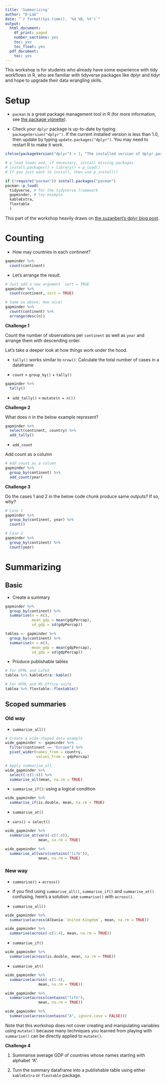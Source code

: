 ```yaml
---
title: 'Summarizing'
author: "D-Lab"
date: "`r format(Sys.time(), '%d %B, %Y')`"
output:
  html_document:
    df_print: paged
    number_sections: yes
    toc: yes
    toc_float: yes
  pdf_document:
    toc: yes
---
```


This workshop is for students who already have some experience with tidy workflows in R, who are familiar with tidyverse packages like dplyr and tidyr and hope to upgrade their data wrangling skills.

# Setup

- `pacman` is a great package management tool in R (for more information, see [the package vignette](http://trinker.github.io/pacman/vignettes/Introduction_to_pacman.html)).

- Check your `dplyr` package is up-to-date by typing `packageVersion("dplyr")`. If the current installed version is less than 1.0, then update by typing `update.packages("dplyr")`. You may need to restart R to make it work.

```r

ifelse(packageVersion("dplyr") > 1, "The installed version of dplyr package is greater than or equal to 1.0.0", update.packages("dplyr"))

```

```r

# p_load loads and, if necessary, install missing packages. 
# install.packages() + library() = p_load()
# If you just want to install, then use p_install()

if (!require("pacman")) install.packages("pacman")
pacman::p_load(
  tidyverse, # for the tidyverse framework
  gapminder, # toy example 
  kableExtra, 
  flextable 
  )

```

This part of the workshop heavily draws on [the suzanbert's dplyr blog post](https://suzan.rbind.io/2018/04/dplyr-tutorial-4/).

# Counting 

- How may countries in each continent?

```r

gapminder %>%
  count(continent)

```

- Let's arrange the result. 

```r

# Just add a new argument `sort = TRUE`
gapminder %>%
  count(continent, sort = TRUE)

# Same as above; How nice!
gapminder %>%
  count(continent) %>%
  arrange(desc(n))

```

**Challenge 1**

Count the number of observations per `continent` as well as `year` and arrange them with descending order. 

Let's take a deeper look at how things work under the hood.

- `tally()` works similar to `nrow()`: Calculate the total number of cases in a dataframe 

- `count` = `group_by()` + `tally()`

```r

gapminder %>%
  tally()

```

- `add_tally()` = `mutate(n = n())`

**Challenge 2** 

What does n in the below example represent? 

```r

gapminder %>%
  select(continent, country) %>%
  add_tally()

```

- `add_count`

Add count as a column 

```r

# Add count as a column
gapminder %>%
  group_by(continent) %>%
  add_count(year)

```

**Challenge 3**

Do the cases 1 and 2 in the below code chunk produce same outputs? If so, why?

```r

# Case 1
gapminder %>%
  group_by(continent, year) %>%
  count()

# Case 2
gapminder %>%
  group_by(continent) %>%
  count(year)

```

# Summarizing 

## Basic 

- Create a summary 

```r

gapminder %>%
  group_by(continent) %>%
  summarise(n = n(), 
            mean_gdp = mean(gdpPercap),
            sd_gdp = sd(gdpPercap))

tablea <- gapminder %>%
  group_by(continent) %>%
  summarise(n = n(), 
            mean_gdp = mean(gdpPercap),
            sd_gdp = sd(gdpPercap))

```
- Produce publishable tables 

```r

# For HTML and LaTeX
tablea %>% kableExtra::kable()

# For HTML and MS Office suite 
tablea %>% flextable::flextable()

```

## Scoped summaries

### Old way 

- `summarise_all()`

```r

# Create a wide-shaped data example 
wide_gapminder <- gapminder %>%
  filter(continent == "Europe") %>%
  pivot_wider(names_from = country, 
              values_from = gdpPercap)

# Apply summarise_all 
wide_gapminder %>%
  select(-c(1:4)) %>%
  summarise_all(mean, na.rm = TRUE)

```

- `summarise_if()`: using a logical condition 

```r

wide_gapminder %>%
  summarise_if(is.double, mean, na.rm = TRUE)

```
- `summarise_at()`

- `vars() = select()`

```r

wide_gapminder %>%
  summarise_at(vars(-c(1:4)), 
               mean, na.rm = TRUE)

wide_gapminder %>%
  summarise_at(vars(contains("life")), 
               mean, na.rm = TRUE)

```
### New way 

- `summarise()` + `across()`

- If you find using `summarise_all()`, `summarise_if()` and `summarise_at()` confusing, here's a solution: use `summarise()` with `across()`.   

- `summarise_all()`

```r

wide_gapminder %>%
  summarise(across(Albania:`United Kingdom`, mean, na.rm = TRUE))

wide_gapminder %>%
  summarise(across(-c(1:4), mean, na.rm = TRUE))

```
- `summarise_if()`

```r

wide_gapminder %>%
  summarise(across(is.double, mean, na.rm = TRUE))

```

- `summarise_at()`

```r

wide_gapminder %>%
  summarise(across(-c(1:4), 
               mean, na.rm = TRUE))

wide_gapminder %>%
  summarise(across(contains("life"), 
               mean, na.rm = TRUE))

wide_gapminder %>%
  summarise(across(contains("A", ignore.case = FALSE)))

```
Note that this workshop does not cover creating and manipulating variables using `mutate()` because many techniques you learned from playing with `summarise()` can be directly applied to `mutate()`. 

**Challenge 4**

1. Summarise average GDP of countries whose names starting with alphabet "A".

2. Turn the summary dataframe into a publishable table using either `kableExtra` or `flextable` package. 

